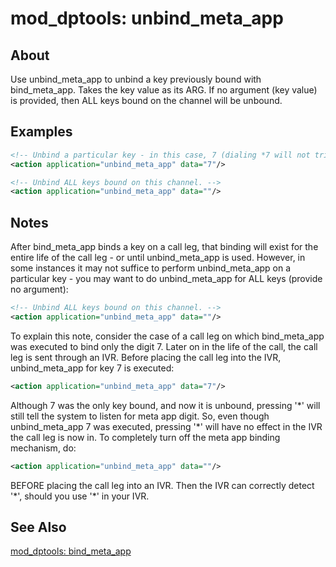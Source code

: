 
# mod_dptools: unbind_meta_app 

 

## About

Use unbind\_meta\_app to unbind a key previously bound with bind\_meta\_app. Takes the key value as its ARG. If no argument (key value) is provided, then ALL keys bound on the channel will be unbound.

## Examples

```xml
<!-- Unbind a particular key - in this case, 7 (dialing *7 will not trigger any app after this is executed). -->
<action application="unbind_meta_app" data="7"/>

<!-- Unbind ALL keys bound on this channel. -->
<action application="unbind_meta_app" data=""/>
```

## Notes

After bind\_meta\_app binds a key on a call leg, that binding will exist for the entire life of the call leg - or until unbind\_meta\_app is used. However, in some instances it may not suffice to perform unbind\_meta\_app on a particular key - you may want to do unbind\_meta\_app for ALL keys (provide no argument):

```xml
<!-- Unbind ALL keys bound on this channel. -->
<action application="unbind_meta_app" data=""/>
```

To explain this note, consider the case of a call leg on which bind\_meta\_app was executed to bind only the digit 7\. Later on in the life of the call, the call leg is sent through an IVR. Before placing the call leg into the IVR, unbind\_meta\_app for key 7 is executed:

```xml
<action application="unbind_meta_app" data="7"/>
```

Although 7 was the only key bound, and now it is unbound, pressing '\*' will still tell the system to listen for meta app digit. So, even though unbind\_meta\_app 7 was executed, pressing '\*' will have no effect in the IVR the call leg is now in. To completely turn off the meta app binding mechanism, do:

```xml
<action application="unbind_meta_app" data=""/>
```

BEFORE placing the call leg into an IVR. Then the IVR can correctly detect '\*', should you use '\*' in your IVR.

## See Also

[mod\_dptools: bind\_meta\_app](./6586418.mdx#about)


